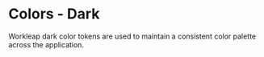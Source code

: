 
<Meta title="Tokens/Colors/Dark" />

# Colors - Dark

Workleap dark color tokens are used to maintain a consistent color palette across the application.

<DesignTokenDocBlock categoryName="ColorsDark" viewType="card" pageSize={Number.MAX_VALUE} />
